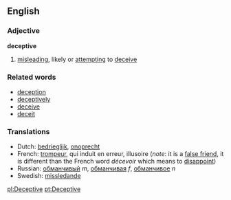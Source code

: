 ==English==

===Adjective===
'''deceptive'''
# [[misleading]], likely or [[attempting]] to [[deceive]]

===Related words===
*[[deception]]
*[[deceptively]]
*[[deceive]]
*[[deceit]]

===Translations===
*Dutch: [[bedrieglijk]], [[onoprecht]]
*French: [[trompeur]], qui induit en erreur, illusoire (''note'': it is a [[false friend]], it is different than the French word ''décevoir'' which means to [[disappoint]])
*Russian: [[обманчивый]] ''m'', [[обманчивая]] ''f'', [[обманчивое]] ''n''
*Swedish: [[missledande]]

[[pl:Deceptive]]
[[pt:Deceptive]]